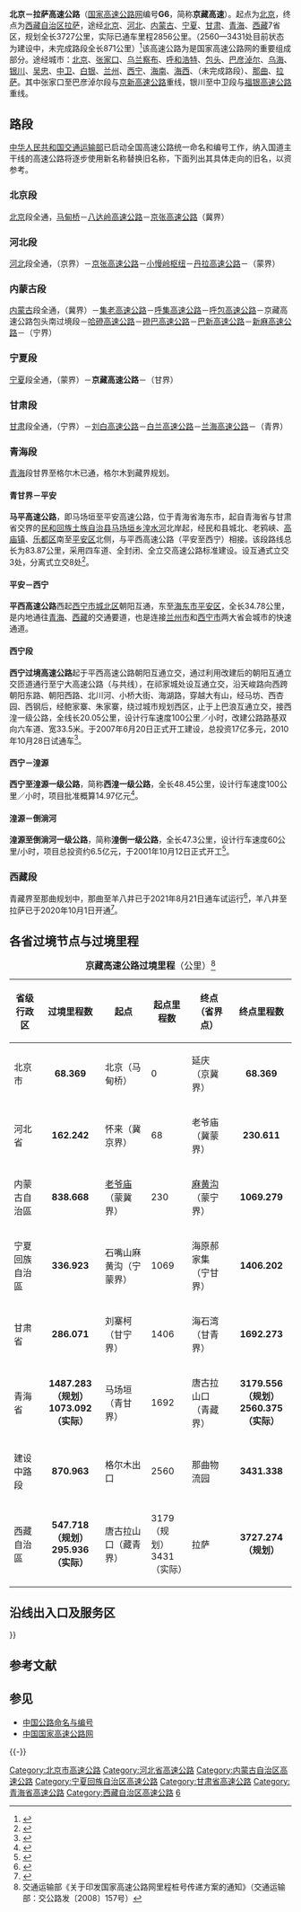 {{Coord|39.4645187|106.8904021|type:landmark_region:CN_source:GoogleMaps|display=title}}
{{NoteTA
|G1=Unit
}}
{{中国高速公路信息框
| 编号 = G6
| 名称 = 北京－拉萨高速公路
| 地圖 = Map of China NTHS Expressway G6.png
| 路線簡稱 = 京藏
| 最近通車日期 = 2021年8月21日（建设中）
| 规划总里程 = 3727| length_notes1=（已通车里程：2856，未完成里程：871）
| 起點 = [[北京市|北京市]][[西城区|西城区]][[德胜门外大街|德胜门外大街]]（[[马甸桥|马甸桥]]南侧）
| 終點 = [[西藏自治区|西藏自治区]][[拉萨市|拉萨市]][[堆龙德庆区|堆龙德庆区]][[香雄大道|香雄大道]]
| 出口處數 = 
| 服务区数 = 
}}

'''北京－拉萨高速公路'''（[[中国国家高速公路网|国家高速公路网]]编号'''G6'''，简称'''京藏高速'''）。起点为[[北京|北京]]，终点为[[西藏自治区|西藏自治区]][[拉萨|拉萨]]，途经[[北京市|北京]]、[[河北省|河北]]、[[内蒙古自治区|内蒙古]]、[[宁夏回族自治区|宁夏]]、[[甘肃省|甘肃]]、[[青海省|青海]]、[[西藏自治区|西藏]]7省区，规划全长3727公里，实际已通车里程2856公里。（2560—3431处目前状态为建设中，未完成路段全长871公里）<ref>{{Cite web|title=中华人民共和国交通运输部国家高速公路网布局方案|url=http://www.mot.gov.cn/images/luwang2009.jpg|accessdate=2012-07-06|archiveurl=https://web.archive.org/web/20130928220120/http://www.mot.gov.cn/images/luwang2009.jpg|archivedate=2013-09-28|dead-url=no}}</ref>该高速公路为是国家高速公路网的重要组成部分。途经城市：[[北京|北京]]、[[张家口|张家口]]、[[乌兰察布|乌兰察布]]、[[呼和浩特|呼和浩特]]、[[包头市|包头]]、[[巴彦淖尔市|巴彦淖尔]]、[[乌海市|乌海]]、[[银川市|银川]]、[[吴忠市|吴忠]]、[[中卫市|中卫]]、[[白银市|白银]]、[[兰州市|兰州]]、[[西宁市|西宁]]、[[海南市|海南]]、[[海西蒙古族藏族自治州|海西]]、（未完成路段）、[[那曲市|那曲]]、[[拉萨市|拉萨]]。其中张家口至巴彦淖尔段与[[京新高速公路|京新高速公路]]重线，银川至中卫段与[[福银高速公路|福银高速公路]]重线。

== 路段 ==
{{multiple image|align=right|direction=vertical|width=300
|image1=DFG6StartBeijingWP.jpg|caption1=京藏高速公路出京段的起始标志
|image2=Baige Junction in Changping District.jpg|caption2=百葛桥，北六环与京藏高速的连接立交。
|image3=Beijing–Lhasa Expressway in Changping.jpg|caption3=京藏高速昌平段，自北向南拍摄
|image4=The Skyline of Xiguan Junction in Changping District.jpg|caption4=昌平西关环岛，京藏高速从下方穿过
|image5=Juyongguanfromnorth.jpg|caption5=北京居庸关，京藏高速在居庸关南500米处分叉，出京方向穿关口而过，与S126省道并行
|image6=Guantingreservoirandbridges.jpg|caption6=官厅水库段的G6京藏高速大桥（最下方桥梁）
}}
[[中华人民共和国交通运输部|中华人民共和国交通运输部]]已启动全国高速公路统一命名和编号工作，纳入国道主干线的高速公路将逐步使用新名称替换旧名称，下面列出其具体走向的旧名，以资参考。
===北京段===
[[北京市|北京]]段全通，[[马甸桥|马甸桥]]－[[八达岭高速公路|八达岭高速公路]]－[[京张高速公路|京张高速公路]]（冀界）
===河北段===
[[河北|河北]]段全通，（京界）－[[京张高速公路|京张高速公路]]－[[小慢岭枢纽|小慢岭枢纽]]－[[丹拉高速公路|丹拉高速公路]]－（蒙界）
===内蒙古段===
[[内蒙古自治区|内蒙古]]段全通，（冀界）－[[集老高速公路|集老高速公路]]－[[呼集高速公路|呼集高速公路]]－[[呼包高速公路|呼包高速公路]]－京藏高速公路包头南过境段－[[哈磴高速公路|哈磴高速公路]]－[[磴巴高速公路|磴巴高速公路]]－[[巴新高速公路|巴新高速公路]]－[[新麻高速公路|新麻高速公路]]－（宁界）
===宁夏段===
[[宁夏回族自治区|宁夏]]段全通，（蒙界）－'''京藏高速公路'''－（甘界）
===甘肃段===
[[甘肃|甘肃]]段全通，（宁界）－[[刘白高速公路|刘白高速公路]]－[[白兰高速公路|白兰高速公路]]－[[兰州海石湾高速公路|兰海高速公路]]－（青界）
===青海段===
[[青海省|青海]]段甘界至格尔木已通，格尔木到藏界规划。
====青甘界－平安====
'''马平高速公路'''，即马场垣至平安高速公路，位于青海省海东市，起自青海省与甘肃省交界的[[民和回族土族自治县|民和回族土族自治县]][[马场垣乡|马场垣乡]][[湟水河|湟水河]]北岸起，经民和县城北、老鸦峡、[[高庙镇_(海东市)|高庙镇]]、[[乐都区|乐都区]]南至[[平安区|平安区]]北侧，与平西高速公路（平安至西宁）相接。该段路线总长为83.87公里，采用四车道、全封闭、全立交高速公路标准建设。设互通式立交3处，分离式立交8处<ref>{{Cite web|title=马平高速公路|url=http://www.chinahighway.org/view/233.html|accessdate=2020-08-28|work=www.chinahighway.org|archiveurl=https://web.archive.org/web/20200114093200/http://www.chinahighway.org/view/233.html|archivedate=2020-01-14|dead-url=no}}</ref>。

====平安－西宁====
'''平西高速公路'''西起[[西宁市|西宁市]][[城北区_(西宁市)|城北区]]朝阳互通，东至[[海东市|海东市]][[平安区|平安区]]，全长34.78公里，是内地通往[[青海省|青海]]、[[西藏自治区|西藏]]的交通要道，也是连接[[兰州市|兰州市]]和[[西宁市|西宁市]]两大省会城市的快速通道。
====西宁段====
'''西宁过境高速公路'''起于平西高速公路朝阳互通立交，通过利用改建后的朝阳互通立交匝道通行至宁大高速公路（与{{China Expwy Name|G0611}}共线），在祁家城处设互通立交，沿天峻路向西跨朝阳东路、朝阳西路、北川河、小桥大街、海湖路，穿越大有山，经马坊、西杏园、西钢后，经鲍家寨、朱家寨，绕过城市规划西区，止于上巴浪互通立交，接西湟一级公路，全线长20.05公里，设计行车速度100公里／小时，改建公路路基双向六车道、宽33.5米。于2007年6月20日正式开工建设，总投资17亿多元，2010年10月28日试通车<ref>{{Cite web|title=京藏高速公路西宁过境高速公路将于今日试通车|url=http://www.huaxia.com/qh-tw/qhyw/2010/10/2150076.html|accessdate=2020-08-29|work=www.huaxia.com}}</ref>。

====西宁－湟源====
'''西宁至湟源一级公路'''，简称'''西湟一级公路'''，全长48.45公里，设计行车速度100公里／小时，项目批准概算14.97亿元<ref>{{Cite web|title=西湟一级公路|url=http://www.qh.gov.cn/msfw/system/2014/03/05/010105287.shtml|accessdate=2020-08-29|work=www.qh.gov.cn|archiveurl=https://web.archive.org/web/20150601123750/http://www.qh.gov.cn/msfw/system/2014/03/05/010105287.shtml|archivedate=2015-06-01|dead-url=no}}</ref>。

====湟源－倒淌河====
'''湟源至倒淌河一级公路'''，简称'''湟倒一级公路'''，全长47.3公里，设计行车速度60公里/小时，项目总投资约6.5亿元，于2001年10月12日正式开工<ref>{{Cite web|title=湟倒一级公路|url=http://www.qh.gov.cn/bsfw/system/2014/08/22/010129914.shtml|accessdate=2020-08-29|work=www.qh.gov.cn}}</ref>。

===西藏段===
青藏界至那曲规划中，那曲至羊八井已于2021年8月21日通车试运行<ref>{{cite web|author1=人民网|title=世界平均海拔最高高速公路全线通车|url=http://xz.people.com.cn/n2/2021/0821/c138901-34877815.html|access-date=2021-08-21|archive-date=2021-12-30|archive-url=https://web.archive.org/web/20211230025048/http://xz.people.com.cn/n2/2021/0821/c138901-34877815.html|dead-url=no}}</ref>，羊八井至拉萨已于2020年10月1日开通<ref>{{cite web|title=G6京藏高速公路羊八井至拉萨段通车试运行|url=http://www.mot.gov.cn/jiaotongyaowen/202010/t20201001_3472867.html|accessdate=2020-12-20|author=中国交通新闻网|date=2020-10-01|publisher=中华人民共和国交通运输部|archive-date=2022-01-21|archive-url=https://web.archive.org/web/20220121055706/https://www.mot.gov.cn/jiaotongyaowen/202010/t20201001_3472867.html|dead-url=no}}</ref>。

== 各省过境节点与过境里程 ==

{|class=wikitable
|+'''京藏高速公路过境里程'''（公里）<ref>交通运输部《关于印发国家高速公路网里程桩号传递方案的通知》（交通运输部：交公路发〔2008〕157号）</ref>
|-
!省级行政区
!过境里程数
!起点
!起点里程数
!终点（省界点）
!终点里程数
|-

|北京市
|align="center"|'''68.369'''
|北京（马甸桥）
|0
|延庆（京冀界）
|align="center"|'''68.369'''
|-

|河北省
|align="center"|'''162.242'''
|怀来（冀京界）
|68
|老爷庙（冀蒙界）
|align="center"|'''230.611'''
|-

|内蒙古自治區
|align="center"|'''838.668'''
|[[老爷庙|老爷庙]]（蒙冀界）
|230
|[[麻黄沟|麻黄沟]]（蒙宁界）
|align="center"|'''1069.279'''
|-

|宁夏回族自治區
|align="center"|'''336.923'''
|石嘴山麻黄沟（宁蒙界）
|1069
|海原郝家集（宁甘界）
|align="center"|'''1406.202'''
|-

|甘肃省
|align="center"|'''286.071'''
|刘寨柯（甘宁界）
|1406
|海石湾（甘青界）
|align="center"|'''1692.273'''
|-

|青海省
|align="center"|'''1487.283（规划）<br/>1073.092（实际）'''
|马场垣（青甘界）
|1692
|唐古拉山口（青藏界）
|align="center"|'''3179.556（规划）<br/>2560.375（实际）'''
|-

|建设中路段
|align="center"|'''870.963'''
|格尔木出口
|2560
|那曲物流园
|align="center"|'''3431.338'''
|-

|西藏自治區
|align="center"|'''547.718（规划）<br/>295.936（实际）'''
|唐古拉山口（藏青界）
|3179（规划）<br/>3431（实际）
|拉萨
|align="center"|'''3727.274（规划）'''
|}

== 沿线出入口及服务区 ==
{{Start expwy exit box|place=1}}
{{Expwy exit item|place=[[北京市|北京市]]|place rows=45|type=MH|name=马甸桥立交|dist start=0|road connection=[[北京三环路|北京三环路]]|state=C||comment=主线出入口<br />开始与{{中国国道名|110}}共线。免费路段}}
{{Expwy exit item|type=E|name=北土城西路 民族园西路|dist start=1|road connection=|state=C||comment=西藏方向。免费路段<br>[[File:Aiga_railtransportation_inv.svg|20px]] [[健德门站|健德门站]]<br>[[奥体中心体育场|奥体中心体育场]]}}
{{Expwy exit item|type=E|name=龙翔路（学院路）|dist start=1|road connection=|state=C||comment=北京方向。免费路段}}
{{Expwy exit item|type=H|name=健翔桥立交（中关村）（亚运村）|dist start=2|road connection=[[北京四环路|北京四环路]]|state=C||comment=免费路段}}
{{Expwy exit item|type=E|name=志新路（五道口）安翔北路（大屯）|dist start=3|road connection=|state=C||comment=西藏方向。免费路段}}
{{Expwy exit item|type=E|name=清华东路（清华园）大屯路（北辰西路）|dist start=3|road connection=|state=C||comment=免费路段<br>[[File:Aiga_railtransportation_inv.svg|20px]] [[北沙滩站|北沙滩站]]<br>[[清华大学|清华大学]]}}
{{Expwy exit item|type=E|name=科荟路（林萃路） 999急救中心|dist start=4|road connection=|state=C||comment=西藏方向。免费路段}}
{{Expwy exit item|type=T|name=清河主线收费站|dist start=4|index=|road connection=|state=C||comment=}}
{{Expwy exit item|type=H|name=上清桥立交（{{China Expwy Name|G7}}{{China Expwy Name|S11|P=Beijing|[[京承高速|京承高速]]}}）|dist start=6|road connection={{China Expwy Name|S50|P=Beijing|[[北京五环路|北京五环路]]}}|state=C||comment=}}
{{Expwy exit item|type=E|name=清河北（清河 上地）（东升）|dist start=8|road connection=[[小营西路|小营西路]] [[小营东路|小营东路]]|state=C||comment=}}
{{Expwy exit item|type=S|name=四拨子加油站|dist start=9|road connection=|state=C||comment=}}
{{Expwy exit item|type=E|name=西三旗|dist start=10|road connection=[[安宁庄路|安宁庄路]] [[建材城西路|建材城西路]]|state=C||comment=}}
{{Expwy exit item|type=E|name=回龙观南|dist start=12|road connection=[[黄土店路|黄土店路]]|state=C||comment=西藏方向出}}
{{Expwy exit item|type=E|name=回龙观|dist start=13|road connection=[[回龙观西大街|回龙观西大街]]|state=C||comment=西藏方向出、北京方向入}}
{{Expwy exit item|type=E|name=回龙观北|dist start=14|road connection=[[龙锦二街|龙锦二街]]|state=C||comment=西藏方向出、北京方向入<br>[[File:Aiga_railtransportation_inv.svg|20px]] [[龙泽站|龙泽站]]}}
{{Expwy exit item|type=E|name=北七家 北安河|dist start=16|state=C|road connection={{中国省道名|337|P=北京|[[北清路|北清路]]}}|comment=[[File:Aiga_railtransportation_inv.svg|20px]] [[生命科学园站|生命科学园站]]}}
{{Expwy exit item|type=E|name=沙河 阳坊|dist start=20|state=C|road connection={{中国省道名|324|P=北京|[[沙阳路|沙阳路]]}}|comment=西藏方向出、北京方向入}}
{{Expwy exit item|type=E|name=百善 小汤山|dist start=22|state=C|road connection={{中国县道名|032|P=北京|[[百沙路|百沙路]]}}|comment=}}
{{Expwy exit item|type=H|name=百葛桥立交（门头沟）（顺义）|dist start=25|road connection={{China Expwy Name|G4501|[[北京六环路|北京六环路]]}}|state=C||comment=}}
{{Expwy exit item|type=S|name=百葛服务区|dist start=27|road connection=|state=C||comment=}}
{{Expwy exit item|type=E|name=科技园|dist start=28|state=C|road connection={{中国县道名|034|P=北京|[[水南路|水南路]]}} [[白浮泉路|白浮泉路]]|comment=西藏方向出、北京方向入}}
{{Expwy exit item|type=E|name=昌平南环|dist start=30|road connection=[[昌平南环路|昌平南环路]]|state=C||comment=西藏方向出、北京方向入}}
{{Expwy exit item|type=E|name=西关 十三陵|dist start=31|road connection={{中国国道名|110}}|state=C|comment=结束与{{中国国道名|110}}共线<br>[[File:World_Heritage_Logo_global.svg|20px]] [[明十三陵|明十三陵]]<br>[[File:Aiga_railtransportation_inv.svg|20px]] [[十三陵景区站|十三陵景区站]]}}
{{Expwy exit item|type=H|name=邓庄桥（{{China Expwy Name|G4501|[[北京六环路|北六环]]}}{{China Expwy Name|S50|P=Beijing|[[北京五环路|北五环]]}}）|dist start=32/28|road connection={{China Expwy Name|G7}}|comment=北京方向出、西藏方向入}}
{{Expwy exit item|type=E|name=陈庄|dist start=36|road connection={{中国省道名|216|P=北京|[[G6辅路|G6辅路]]}}|comment=西藏方向出、北京方向入}}
{{Expwy exit item|type=E|name=南口|dist start=40|road connection={{中国省道名|218|P=北京|[[温南路|温南路]]}}|comment=北京方向出、西藏方向入<br>[[File:Aiga_railtransportation_inv.svg|20px]] [[南口站|南口站]]}}
{{Expwy exit item|type=E|name=居庸关长城|dist start=46|road connection=|comment=西藏方向出<br>[[File:World_Heritage_Logo_global.svg|20px]] [[居庸关长城|居庸关长城]]<br>[[File:Aiga_railtransportation_inv.svg|20px]] [[居庸关站|居庸关站]]}}
{{Expwy exit item|type=U|name=弹琴峡隧道|dist start=51|road connection=|comment=西藏方向}}
{{Expwy exit item|type=E|name=水关长城|dist start=53|road connection=|comment=西藏方向出<br>[[File:World_Heritage_Logo_global.svg|20px]] [[水关长城|水关长城]]}}
{{Expwy exit item|type=U|name=石佛寺一号隧道|dist start=54|road connection=|comment=西藏方向}}
{{Expwy exit item|type=U|name=石佛寺二号隧道|dist start=54|road connection=|comment=西藏方向}}
{{Expwy exit item|type=U|name=八达岭隧道|dist start=56|road connection=|comment=西藏方向}}
{{Expwy exit item|type=E|name=八达岭长城|dist start=58|road connection=|comment=西藏方向出<br>[[File:World_Heritage_Logo_global.svg|20px]] [[八达岭长城|八达岭长城]]<br>[[File:Aiga_railtransportation_inv.svg|20px]] [[八达岭站|八达岭站]]}}
{{Expwy exit item|type=U|name=岔道城隧道|dist start=58|road connection=|comment=西藏方向}}
{{Expwy exit item|type=U|name=居庸关隧道|dist start=58|road connection=|comment=北京方向}}
{{Expwy exit item|type=U|name=山羊洼一号隧道|dist start=59|road connection=|comment=北京方向}}
{{Expwy exit item|type=U|name=山羊洼二号隧道|dist start=59|road connection=|comment=北京方向}}
{{Expwy exit item|type=U|name=东老峪隧道|dist start=60|road connection=|comment=北京方向}}
{{Expwy exit item|type=U|name=潭峪沟隧道|dist start=60|road connection=|comment=北京方向}}
{{Expwy exit item|type=E|name=西拨子|dist start=61|road connection=|comment=北京方向入}}
{{Expwy exit item|type=H|name=营城子桥({{China Expwy Name|G4501|[[北京六环路|北六环]]}})([[2019年中国北京世界园艺博览会|世园会]] 延庆城区)|dist start=62|road connection={{China Expwy Name|S3801|P=Beijing|[[京礼高速|京礼高速]]}}|comment=无南向东匝道}}
{{Expwy exit item|type=e|state=d|name=营城子 延庆城区|dist start=62|road connection={{中国省道名|232|P=北京|[[妫川路|妫川路]]}}|comment=已取消}}
{{Expwy exit item|type=E|name=康庄|dist start=65|road connection={{中国国道名|234|P=北京|[[康张路|康张路]]}}|comment=}}
{{Expwy exit item|type=P|name=康庄|dist start=66|road connection=|comment=}}
{{Expwy exit item|type=BT|name=康庄|dist start=66|index=|road connection=|comment=西藏方向}}
{{Expwy exit item|place=[[张家口市|张家口市]]|place rows=21|type=BT|name=东花园主线收费站|dist start=74|road connection=|comment=北京方向}}
{{Expwy exit item|type=E|name=东花园|dist start=76|road connection=|comment=}}
{{Expwy exit item|type=S|name=官厅服务区|dist start=87|road connection=|comment=}}
{{Expwy exit item|type=H|name=土木|dist start=96/111|road connection={{China Expwy Name|G7}}|comment=}}
{{Expwy exit item|type=E|name=沙城东|dist start=97|road connection=|comment=}}
{{Expwy exit item|type=E|name=沙城|dist start=106|road connection=|comment=}}
{{Expwy exit item|type=E|name=鸡鸣驿|dist start=123|road connection=|comment=}}
{{Expwy exit item|type=S|name=下花园|dist start=128|road connection=|comment=}}
{{Expwy exit item|type=E|name=下花园|dist start=129|road connection=|comment=}}
{{Expwy exit item|state=C|type=EH|name=宣化东|dist start=144/500|road connection={{China Expwy Name|G95}}|comment=与{{China Expwy Name|G95}}共线段起点}}
{{Expwy exit item|state=C|type=E|name=宣化北|dist start=155(511)|road connection=|comment=}}
{{Expwy exit item|state=C|type=H|name=羊房|dist start=163/519|road connection={{China Expwy Name|G95}}|comment=与{{China Expwy Name|G95}}共线段终点}}
{{Expwy exit item|type=E|name=张家口|dist start=169|road connection=|comment=}}
{{Expwy exit item|type=H|name=西甘庄|dist start=177|road connection={{China Expwy Name|S10|P=Hebei|[[张石高速公路|张石高速公路]]}}}}
{{Expwy exit item|type=S|name=张家口|dist start=186|road connection=|comment=}}
{{Expwy exit item|type=E|name=万全|dist start=189|road connection=|comment=}}
{{Expwy exit item|type=S|name=万全服务区|dist start=198|road connection=|comment=}}
{{Expwy exit item|type=E|name=郭磊庄|dist start=206|road connection=|comment=}}
{{Expwy exit item|type=E|name=怀安|dist start=219|road connection=|comment=}}
{{Expwy exit item|type=S|name=怀安|dist start=228|road connection=|comment=}}
{{Expwy exit item|type=T|name=东洋河主线收费站|dist start=230|road connection=|comment=西藏方向}}
{{Expwy exit item|place=[[乌兰察布市|乌兰察布市]]|place rows=14|type=T|name=蒙冀界主线收费站|dist start=231|road connection=|comment=北京方向}}
{{Expwy exit item|type=E|name=老爷庙|dist start=248|road connection=|comment=}}
{{Expwy exit item|type=E|name=兴和|dist start=273|road connection=|comment=}}
{{Expwy exit item|type=S|name=兴和|dist start=282|road connection=|comment=}}
{{Expwy exit item|type=H|name=兴和西|dist start=284/95|road connection={{China Expwy Name|S24|P=内蒙古}}|comment=}}
{{Expwy exit item|type=E|name=小淖尔|dist start=303|road connection=|comment=}}
{{Expwy exit item|type=H|name=兴和西|dist start=313/0|road connection={{China Expwy Name|S54|P=内蒙古}}|comment=}}}}
{{Expwy exit item|type=S|name=集宁|dist start=337|road connection=|comment=}}
{{Expwy exit item|type=E|name=集宁|dist start=342|road connection=|comment=}}
{{Expwy exit item|type=H|name=集宁|dist start=344/351|road connection={{China Expwy Name|G55}}|comment=}}
{{Expwy exit item|type=E|name=梅力盖图|dist start=365|road connection=|comment=}}
{{Expwy exit item|type=S|name=卓资山|dist start=380|road connection=|comment=}}
{{Expwy exit item|type=E|name=卓资山|dist start=390|road connection=|comment=}}
{{Expwy exit item|type=E|name=碌碡坪|dist start=430|road connection=|comment=}}
{{Expwy exit item|place=[[呼和浩特市|呼和浩特市]]|place rows=12|type=S|name=榆林|dist start=446|road connection=|comment=}}
{{Expwy exit item|type=H|name=保和少|state=C|dist start=455/477/0(104)|road connection={{China Expwy Name|G7}}<br/>{{China Expwy Name|G5901}}|comment=与{{China Expwy Name|G5901}}共线段起点}}
{{Expwy exit item|type=E|state=C|name=呼和浩特东 罗家营|dist start=460(99)|road connection=|comment=}}
{{Expwy exit item|type=E|state=C|name=呼和浩特|dist start=480(79)|road connection={{中国国道名|209|通道北路}}|comment=}}
{{Expwy exit item|type=E|state=C|name=呼和浩特西 金川|dist start=70|road connection=汇金路|comment=}}
{{Expwy exit item|type=E|state=C|name=百万|dist start=493(66)|road connection={{中国国道名|209}}|comment=}}
{{Expwy exit item|type=H|state=C|name=金山|dist start=498/538/61|road connection={{China Expwy Name|G7}}<br/>{{China Expwy Name|G5901}}|comment=与{{China Expwy Name|G7}}共线段起点<br/>与{{China Expwy Name|G5901}}共线段终点}}
{{Expwy exit item|type=S|state=C|name=呼和浩特西|dist start=506(546)|road connection=|comment=}}
{{Expwy exit item|type=E|state=C|name=察素齐|dist start=522(562)|road connection={{中国国道名|110}}<br />敕勒川大街|comment=}}
{{Expwy exit item|type=S|state=C|name=哈素海|dist start=537(577)|road connection=|comment=}}
{{Expwy exit item|type=E|state=C|name=哈素海|dist start=543(583)|road connection={{中国国道名|110}}|comment=}}
{{Expwy exit item|type=E|state=C|name=美岱召|dist start=560(600)|road connection={{中国国道名|110}}<br />083乡道|comment=}}
{{Expwy exit item|place=[[包头市|包头市]]|place rows=9|type=E|state=C|name=萨拉齐|dist start=579(619)|road connection={{中国国道名|110}}<br />敕勒川大街|comment=}}
{{Expwy exit item|type=S|state=C|name=沙尔沁|dist start=590(630)|road connection=|comment=}}
{{Expwy exit item|type=H|state=C|name=东河|dist start=603(643)|road connection={{China Expwy Name|G65}}|comment=}}
{{Expwy exit item|type=E|state=C|name=包头东|dist start=621(661)|road connection={{中国国道名|110|铝业大道}}<br />{{中国县道名|606}}|comment=}}
{{Expwy exit item|type=E|state=C|name=九原|dist start=629(669)|road connection={{中国国道名|210}}|comment=}}
{{Expwy exit item|type=S|state=C|name=包头|dist start=636(676)|road connection=|comment=}}
{{Expwy exit item|type=E|state=C|name=包头|dist start=645(685)|road connection={{中国国道名|110}}<br />民族东路|comment=}}
{{Expwy exit item|type=E|state=C|name=包钢|dist start=655(695)|road connection={{中国国道名|110}}<br />包钢东路|comment=}}
{{Expwy exit item|type=E|state=C|name=包头西|dist start=662(702)|road connection={{中国国道名|110}}<br />包头南绕城公路|comment=}}
{{Expwy exit item|place=[[巴彦淖尔市|巴彦淖尔市]]|place rows=19|type=S|state=C|name=白彦花|dist start=687(727)|road connection=|comment=}}
{{Expwy exit item|type=E|state=C|name=白彦花|dist start=700(740)|road connection={{中国国道名|110}}|comment=}}
{{Expwy exit item|type=E|state=C|name=公庙子|dist start=726(766)|road connection={{中国国道名|110}}|comment=}}
{{Expwy exit item|type=S|state=C|name=乌拉山|dist start=730(770)|road connection=|comment=}}
{{Expwy exit item|type=E|state=C|name=西山嘴|dist start=750(790)|road connection={{中国国道名|110}}|comment=}}
{{Expwy exit item|type=S|state=C|name=西小召|dist start=779(819)|road connection=|comment=}}
{{Expwy exit item|type=E|state=C|name=西小召|dist start=785(825)|road connection={{中国县道名|708}}|comment=}}
{{Expwy exit item|type=E|state=C|name=五原|dist start=808(848)|road connection={{中国省道名|212|P=内蒙古}}|comment=}}
{{Expwy exit item|type=S|state=C|name=临河|dist start=838(878)|road connection=|comment=}}
{{Expwy exit item|type=E|state=C|name=[[File:Aiga_departingflights_inv.svg|20px]] [[巴彦淖尔天吉泰机场|巴彦淖尔机场]]|dist start=843(883)|road connection={{中国国道名|110}}<br />机场路|comment=}}
{{Expwy exit item|type=E|state=C|name=临河|dist start=869(909)|road connection=朔方路|comment=}}
{{Expwy exit item|type=E|state=C|name=临河|dist start=871/911|road connection={{China Expwy Name|G7}}|comment=与{{China Expwy Name|G7}}共线段终点}}
{{Expwy exit item|type=E|name=临河新区|dist start=880|road connection={{中国省道名|312|P=内蒙古}}|comment=}}
{{Expwy exit item|type=S|name=临河新区|dist start=885|road connection=|comment=}}
{{Expwy exit item|type=E|name=临河西|dist start=895|road connection={{中国国道名|110}}|comment=}}
{{Expwy exit item|type=E|name=头道桥|dist start=906|road connection={{中国国道名|110}}|comment=}}
{{Expwy exit item|type=S|name=磴口|dist start=925|road connection=|comment=}}
{{Expwy exit item|type=E|name=磴口|dist start=935|road connection={{中国国道名|110}}|comment=}}
{{Expwy exit item|type=H|name=磴口|dist start=945/752|road connection={{China Expwy Name|S24|P=内蒙古}}|comment=}}
{{Expwy exit item|place=[[鄂尔多斯市|鄂尔多斯市]]|place rows=2|type=E|name=巴拉贡|dist start=951|road connection={{中国国道名|110}}|comment=}}
{{Expwy exit item|type=E|name=蒙西|dist start=1005|road connection=海干路|comment=}}
{{Expwy exit item|place=[[乌海市|乌海市]]|place rows=5|type=S|name=乌海|dist start=1018|road connection=|comment=}}
{{Expwy exit item|type=E|name=乌海|dist start=1020|road connection=林荫大道|comment=}}
{{Expwy exit item|type=E|name=海勃湾|dist start=1028|road connection=海拉南路|comment=}}
{{Expwy exit item|type=E|name=海南|dist start=1054|road connection={{中国省道名|217|P=内蒙古}}|comment=}}
{{Expwy exit item|type=H|name=拉僧庙|dist start=1059/1771|road connection={{中国省道名|217|P=内蒙古}}|comment=}}
{{Expwy exit item|place=[[阿拉善盟|阿拉善盟]]|place rows=2|type=H|name=乌斯太|dist start=1066/0|road connection={{China Expwy Name|G1817}}|comment=}}
{{Expwy exit item|type=T|name=蒙宁界主线收费站|dist start=1069|road connection=|comment=西藏方向}}
{{Expwy exit item|place=[[石嘴山市|石嘴山市]]|place rows=9|type=T|name=惠农主线收费站|dist start=1069|road connection=|comment=北京方向}}
{{Expwy exit item|type=E|name=惠农|dist start=1080|road connection={{中国省道名|301|宁夏}}|comment=}}
{{Expwy exit item|type=S|name=惠农|dist start=1085|road connection=|comment=}}
{{Expwy exit item|type=E|name=红果子|dist start=1094|road connection={{中国国道名|110}}|comment=}}
{{Expwy exit item|type=E|name=黄渠桥|dist start=1109|road connection={{中国国道名|110}}|comment=}}
{{Expwy exit item|type=E|name=石嘴山|dist start=1124|road connection=陶左路|comment=}}
{{Expwy exit item|type=EH|name=平罗南|dist start=1130/0|road connection=石嘴山环线快速路|comment=}}
{{Expwy exit item|type=S|name=沙湖|dist start=1142|road connection=|comment=}}
{{Expwy exit item|type=E|name=沙湖|dist start=1143|road connection=姚沙公路|comment=}}
{{Expwy exit item|place=[[银川市|银川市]]|place rows=8|type=E|name=四十里店|dist start=1159|road connection=|comment=}}
{{Expwy exit item|type=H|name=左旗|dist start=1161/2419|road connection={{China Expwy Name|G70}}|state=C|comment=}}
{{Expwy exit item|type=E|name=银川北（贺兰）|dist start=1177|road connection=贺兰山东路|comment=}}
{{Expwy exit item|type=E|name=北京东路|dist start=1181|road connection=北京东路|comment=}}
{{Expwy exit item|type=H|name=掌政|dist start=1188/1507|road connection={{China Expwy Name|G20}}|comment=}}
{{Expwy exit item|state=c|type=H|name=胜通|index=|dist start=1198/2378|road connection={{China Expwy Name|G70}}|comment=与{{China Expwy Name|G70}}共线段起点}}
{{Expwy exit item|state=c|type=E|name=永宁|index=|dist start=1203(2373)|road connection={{中国国道名|109}}}}
{{Expwy exit item|state=c|type=S|name=永宁服务区|index=|dist start=1205(2371)|road connection=}}
{{Expwy exit item|place=[[吴忠市|吴忠市]]|place rows=10|type=E|name=叶盛|dist start=1225(2351)|road connection={{中国国道名|109}}|state=C|comment=}}
{{Expwy exit item|type=E|name=青铜峡|dist start=1235(2341)|road connection={{中国国道名|344}}|state=C|comment=西藏方向出、北京方向入}}
{{Expwy exit item|state=c|type=E|name=吴忠|index=|dist start=1238(2338)|road connection={{中国国道名|344}}}}
{{Expwy exit item|state=c|type=E|name=关马湖|index=|dist start=1241(2335)|road connection={{中国国道名|344}}}}
{{Expwy exit item|state=c|type=H|name=宁东|index=|dist start=1246(2330)|road connection={{China Expwy Name|S30|P=Ningxia}}|comment=}}
{{Expwy exit item|state=c|type=E|name=关马湖|index=|dist start=1254(2322)|road connection={{中国国道名|344}}}}
{{Expwy exit item|state=c|type=S|name=关马湖|index=|dist start=1258(2318)|road connection=}}
{{Expwy exit item|type=H|name=滚泉沟|index=|dist start=1276/2300|road connection={{China Expwy Name|G70}}|state=C|comment=与{{China Expwy Name|G70}}共线段终点}}
{{Expwy exit item|type=S|name=红寺堡北|dist start=1294|road connection={{中国国道名|344}}|comment=}}
{{Expwy exit item|type=H|name=石喇叭|dist start=1300/157|road connection={{China Expwy Name|G2012}}|state=C|comment=}}
{{Expwy exit item|place=[[中卫市|中卫市]]|place rows=6|type=E|name=大河|dist start=1310|road connection={{中国国道名|338}}|comment=}}
{{Expwy exit item|place=|place rows=|state=C|type=H|name=大合拉沟|index=|dist start=1344/2220|road connection={{China Expwy Name|G70}}|comment=与{{China Expwy Name|G70}}共线段终点}}
{{Expwy exit item|place=|place rows=|state=C|type=H|name=固海渠|index=|dist start=1347/2217|road connection={{China Expwy Name|G70}}|comment=与{{China Expwy Name|G70}}共线段起点}}
{{Expwy exit item|type=S|name=兴仁|dist start=1393|road connection=|comment=}}
{{Expwy exit item|type=E|name=兴仁|dist start=1394|road connection={{中国省道名|205|宁夏}}|comment=}}
{{Expwy exit item|type=T|name=兴仁主线收费站|dist start=1406|road connection=|comment=西藏方向}}
{{Expwy exit item|place=[[白银市|白银市]]|place rows=10|type=T|name=刘寨柯主线收费站|dist start=1406|road connection=|comment=北京方向}}
{{Expwy exit item|type=E|name=刘寨柯|dist start=1414|road connection={{中国国道名|109}}|comment=}}
{{Expwy exit item|type=E|name=王家山|dist start=1444|road connection={{中国国道名|109}}|comment=}}
{{Expwy exit item|type=E|name=响泉口|dist start=1467|road connection=世纪大道|comment=}}
{{Expwy exit item|type=S|name=新墩|dist start=1478|road connection=|comment=}}
{{Expwy exit item|type=E|name=新墩|dist start=1481|road connection={{中国国道名|109}}|comment=}}
{{Expwy exit item|type=E|name=吴家川|dist start=1502|road connection={{中国国道名|247}}|comment=}}
{{Expwy exit item|type=S|name=白银东|dist start=1531|road connection=|comment=}}
{{Expwy exit item|type=E|name=白银东|dist start=1533|road connection={{中国国道名|109}}|comment=}}
{{Expwy exit item|type=E|name=白银西|dist start=1542|road connection=诚信大道|comment=}}
{{Expwy exit item|place=[[兰州市|兰州市]]|place rows=12|type=E|name=皋兰|dist start=1573|road connection=名藩大道|comment=}}
{{Expwy exit item|type=E|name=水阜|dist start=1582|road connection=[[兰秦快速路|兰秦快速路]]|comment=}}
{{Expwy exit item|type=H|name=忠和|dist start=1590/1712|road connection={{China Expwy Name|G30}}|state=C|comment={{China Expwy Name|G30}}共线路段}}
{{Expwy exit item|type=H|name=牛皮岘|dist start=1602(1724)|road connection={{China Expwy Name|G1816}}|state=C|comment=}}
{{Expwy exit item|type=H|name=树屏|dist start=1610/1732|road connection={{China Expwy Name|G30}}<br>{{China Expwy Name|G1816}}|state=C|comment={{China Expwy Name|G30}}共线路段}}
{{Expwy exit item|type=E|name=兰州西|dist start=1623|road connection={{中国省道名|201|P=甘肃}}|comment=[[兰州植物园|兰州植物园]]}}
{{Expwy exit item|type=H|name=大滩枢纽|dist start=1626/57|road connection={{China Expwy Name|G2201}}|comment=}}
{{Expwy exit item|type=E|name=河口|dist start=1635|road connection={{中国国道名|109}}<br />{{中国国道名|312}}|comment=}}
{{Expwy exit item|type=S|name=张家寺|dist start=1656|road connection=|comment=}}
{{Expwy exit item|type=E|name=花庄|dist start=1666|road connection={{中国国道名|109}}|comment=}}
{{Expwy exit item|type=E|name=海石湾|dist start=1690|road connection={{中国国道名|109}}|comment=}}
{{Expwy exit item|type=T|name=海石湾主线收费站|dist start=1692|road connection=|comment=西藏方向}}
{{Expwy exit item|place=[[海东市|海东市]]|place rows=10|type=T|name=马场桓主线收费站|dist start=1692|road connection=|comment=北京方向}}
{{Expwy exit item|type=S|name=马场桓|dist start=1694|road connection=|comment=}}
{{Expwy exit item|type=E|name=马场桓|dist start=1697|road connection={{中国国道名|109}}|comment=}}
{{Expwy exit item|type=E|name=民和|dist start=1701|road connection={{中国国道名|109}}|comment=}}
{{Expwy exit item|type=H|name=乐都|dist start=1740/0|road connection=[[乐化高速公路|乐化高速公路]]|comment=}}
{{Expwy exit item|type=E|name=乐都|dist start=1742|road connection=滨河路 文化街|comment=}}
{{Expwy exit item|type=S|name=乐都|dist start=1745|road connection=|comment=}}
{{Expwy exit item|type=E|name=平安|dist start=1769|road connection=化隆路|comment=}}
{{Expwy exit item|type=H|name=平安|dist start=1772/0|road connection=[[平阿高速公路|平阿高速公路]]|comment=}}
{{Expwy exit item|type=E|name=[[File:Aiga_departingflights_inv.svg|20px]] [[西宁曹家堡机场|西宁机场]]|dist start=1774|road connection=民小路|comment=}}
{{Expwy exit item|place=[[西宁市|西宁市]]|place rows=13|type=E|name=峡口|dist start=1788|road connection=八一路|comment=}}
{{Expwy exit item|type=E|name=韵家口|dist start=1791|road connection=西互快速路|comment=}}
{{Expwy exit item|type=MH|name=朝阳主线|dist start=1803|road connection={{China Expwy Name|S1113|P=Qinghai}}|comment=西宁入城段，西藏方向出、北京方向入}}
{{Expwy exit item|type=EH|name=朝阳|dist start=1816/0|road connection=[[宁大高速公路|宁大高速公路]]<br/>柴达木路|comment=}}
{{Expwy exit item|type=EH|name=天峻|dist start=1818/2|road connection=[[宁大高速公路|宁大高速公路]]<br/>柴达木路|comment=}}
{{Expwy exit item|type=E|name=海湖大道|dist start=1819|road connection=海湖大道|comment=}}
{{Expwy exit item|type=E|name=西钢|dist start=1827|road connection={{中国省道名|103|P=青海}}|comment=}}
{{Expwy exit item|type=E|name=上吧浪|dist start=1832|road connection={{中国省道名|103|P=青海}}|comment=}}
{{Expwy exit item|type=E|name=多巴|dist start=1846|road connection=昆仑大道|comment=}}
{{Expwy exit item|type=E|name=湟源|dist start=1860|road connection={{中国国道名|213}}|comment=}}
{{Expwy exit item|type=E|name=湟源南|dist start=1865|road connection={{中国国道名|109}}|comment=}}
{{Expwy exit item|type=S|name=湟源|dist start=1870|road connection=|comment=}}
{{Expwy exit item|type=E|name=日月乡|dist start=1890|road connection={{中国国道名|109}}|comment=}}
{{Expwy exit item|type=E|place=[[海南市|海南市]]|place rows=20|name=日月山|dist start=1902|road connection={{中国国道名|109}}|comment=}}
{{Expwy exit item|type=S|name=倒淌河|dist start=1908|road connection=|comment=}}
{{Expwy exit item|type=E|name=倒淌河|dist start=1911|road connection={{中国国道名|109}}|comment=}}
{{Expwy exit item|type=E|name=拉乙亥麻|dist start=1915|road connection={{中国国道名|109}}|comment=}}
{{Expwy exit item|type=E|name=共和|dist start=1931|road connection=共和路|comment=}}
{{Expwy exit item|type=S|name=共和|dist start=1933|road connection=|comment=}}
{{Expwy exit item|type=E|name=西香卡|dist start=1936|road connection=恰沟线|comment=}}
{{Expwy exit item|type=S|name=西香卡|dist start=1937|road connection=|comment=}}
{{Expwy exit item|type=H|name=尼格塞|dist start=1941/0|road connection={{China Expwy Name|G0613}}|comment=}}
{{Expwy exit item|type=E|name=尼格塞|dist start=1943|road connection={{中国国道名|109}}|comment=}}
{{Expwy exit item|type=E|name=恰切|dist start=1965|road connection={{中国国道名|109}}|comment=}}
{{Expwy exit item|type=E|name=陇什干|dist start=1969|road connection={{中国国道名|109}}|comment=}}
{{Expwy exit item|type=E|name=黄河|dist start=1978|road connection={{中国国道名|109}}|comment=}}
{{Expwy exit item|type=E|name=本康寺|dist start=1978|road connection={{中国国道名|109}}|comment=}}
{{Expwy exit item|type=E|name=觉古寺|dist start=2012|road connection={{中国国道名|109}}|comment=}}
{{Expwy exit item|type=S|name=觉古寺|dist start=2013|road connection=|comment=}}
{{Expwy exit item|type=E|name=角什科|dist start=2044|road connection=C265|comment=}}
{{Expwy exit item|type=S|name=角什科|dist start=2045|road connection=|comment=}}
{{Expwy exit item|type=S|name=木日和|dist start=2050|road connection=|comment=}}
{{Expwy exit item|type=E|name=大水桥|dist start=2057|road connection={{中国国道名|109}}中兴大道|comment=}}
{{Expwy exit item|type=S|name=茶卡|place=[[海西蒙古族藏族自治州|海西市]]|place rows=15|dist start=2088|road connection=|comment=}}
{{Expwy exit item|type=EH|name=茶卡|dist start=2089/0|road connection={{China Expwy Name|S2013|P=Qinghai}}<br/>{{中国国道名|109}}|comment=}}
{{Expwy exit item|type=E|name=茶卡西|dist start=2091|road connection={{中国国道名|109}}|comment=}}
{{Expwy exit item|type=S|name=都兰|dist start=2208|road connection=|comment=}}
{{Expwy exit item|type=E|name=都兰|dist start=2214|road connection={{中国国道名|109}}|comment=}}
{{Expwy exit item|type=E|name=香日德东|dist start=2268|road connection={{中国国道名|109}}|comment=}}
{{Expwy exit item|type=H|name=茶卡|dist start=2281/154|state=C|road connection={{China Expwy Name|G0615}}|comment=}}
{{Expwy exit item|type=H|name=茶卡|dist start=2289/146|state=C|road connection={{China Expwy Name|G0615}}|comment=}}
{{Expwy exit item|type=S|name=伊克高里|dist start=2309|road connection=|comment=}}
{{Expwy exit item|type=E|name=伊克高里|dist start=2310|road connection={{中国国道名|109}}|comment=}}
{{Expwy exit item|type=S|name=诺木洪|dist start=2412|road connection=|comment=}}
{{Expwy exit item|type=E|name=诺木洪|dist start=2415|road connection={{中国国道名|109}}|comment=}}
{{Expwy exit item|type=E|name=大格勒|dist start=2480|road connection={{中国国道名|109}}|comment=}}
{{Expwy exit item|type=E|name=格尔木东|dist start=2541|road connection={{中国国道名|109}}|comment=}}
{{Expwy exit item|type=E|name=格尔木|dist start=2560|road connection={{中国国道名|109}}|comment=}}
{{Expwy exit group|place=1|格尔木至那曲物流园段规划中，未完成路段起始2560km，完结3431km，全长871公里}}
{{Expwy exit item|place=[[那曲市|那曲市]]|place rows=5|type=E|name=那曲物流园|dist start=3431|road connection={{中国国道名|109}}|comment=}}
{{Expwy exit item|type=S|name=东出地|dist start=3435|road connection=|comment=}}
{{Expwy exit item|type=S|name=江曲卡|dist start=3466|road connection=|comment=}}
{{Expwy exit item|type=E|name=香茂|dist start=3489|road connection={{中国国道名|109}}|comment=}}
{{Expwy exit item|type=E|name=古露|dist start=3512|road connection={{中国国道名|109}}|comment=}}
{{Expwy exit item|place=[[拉萨市|拉萨市]]|place rows=4|type=E|name=当雄|dist start=3587|road connection={{中国国道名|109}}|comment=}}
{{Expwy exit item|type=E|name=羊八井|dist start=3659|road connection={{中国省道名|304|P=西藏}}|comment=}}
{{Expwy exit item|type=E|name=古荣|dist start=3712|road connection={{中国国道名|109}}|comment=}}
{{Expwy exit item|type=MH|name=堆龙德庆|dist start=3727|road connection=香雄大道|comment=}}
{{End expwy exit box|place=1}}

== 参考文献 ==
{{Reflist}}

==参见==
*[[中国公路命名与编号|中国公路命名与编号]]
*[[中国国家高速公路网|中国国家高速公路网]]

{{-}}
{{Navboxes
|title = 中国高速公路
|titlestyle = background: #008000; color: white;
|list1 =
{{中国国家高速公路网}}
{{北京市高速公路}}
{{河北省高速公路}}
{{内蒙古自治区高速公路}}
{{宁夏回族自治区高速公路}}
{{甘肃省高速公路}}
{{青海省高速公路}}
{{西藏自治区高速公路}}
}}
{{北京公路网}}

[[Category:北京市高速公路|Category:北京市高速公路]]
[[Category:河北省高速公路|Category:河北省高速公路]]
[[Category:内蒙古自治区高速公路|Category:内蒙古自治区高速公路]]
[[Category:宁夏回族自治区高速公路|Category:宁夏回族自治区高速公路]]
[[Category:甘肃省高速公路|Category:甘肃省高速公路]]
[[Category:青海省高速公路|Category:青海省高速公路]]
[[Category:西藏自治区高速公路|Category:西藏自治区高速公路]]
[[Category:中国国家高速公路网首都辐射线|6]]